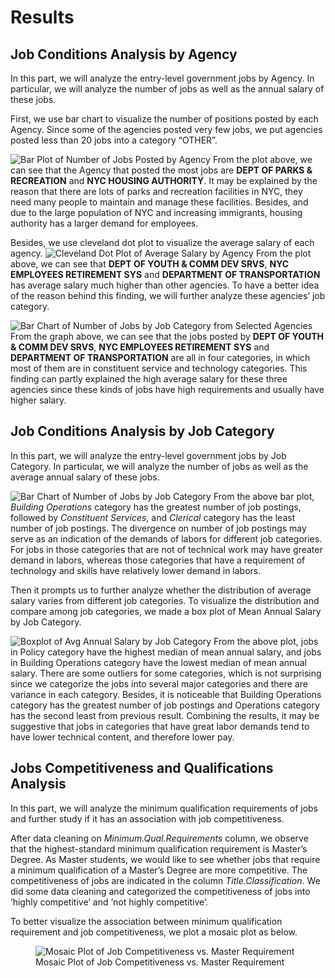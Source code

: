# Results

## Job Conditions Analysis by Agency

In this part, we will analyze the entry-level government jobs by Agency. In particular, we will analyze the number of jobs as well as the annual salary of these jobs.

First, we use bar chart to visualize the number of positions posted by each Agency. Since some of the agencies posted very few jobs, we put agencies posted less than 20 jobs into a category "OTHER".

![Bar Plot of Number of Jobs Posted by Agency](images/baragencynum.png)
From the plot above, we can see that the Agency that posted the most jobs are **DEPT OF PARKS & RECREATION** and **NYC HOUSING AUTHORITY**. It may be explained by the reason that there are lots of parks and recreation facilities in NYC, they need many people to maintain and manage these facilities. Besides, and due to the large population of NYC and increasing immigrants, housing authority has a larger demand for employees.

Besides, we use cleveland dot plot to visualize the average salary of each agency.
![Cleveland Dot Plot of Average Salary by Agency](images/cleveagencysal.png)
From the plot above, we can see that **DEPT OF YOUTH & COMM DEV SRVS**, **NYC EMPLOYEES RETIREMENT SYS** and **DEPARTMENT OF TRANSPORTATION** has average salary much higher than other agencies. To have a better idea of the reason behind this finding, we will further analyze these agencies' job category.

![Bar Chart of Number of Jobs by Job Category from Selected Agencies](images/barhighsalary.png)
From the graph above, we can see that the jobs posted by **DEPT OF YOUTH & COMM DEV SRVS**, **NYC EMPLOYEES RETIREMENT SYS** and **DEPARTMENT OF TRANSPORTATION** are all in four categories, in which most of them are in constituent service and technology categories. This finding can partly explained the high average salary for these three agencies since these kinds of jobs have high requirements and usually have higher salary.

## Job Conditions Analysis by Job Category

In this part, we will analyze the entry-level government jobs by Job Category. In particular, we will analyze the number of jobs as well as the average annual salary of these jobs.

![Bar Chart of Number of Jobs by Job Category](images/barcatsal.png)
From the above bar plot, *Building Operations* category has the greatest number of job postings, followed by *Constituent Services*, and *Clerical* category has the least number of job postings. The divergence on number of job postings may serve as an indication of the demands of labors for different job categories. For jobs in those categories that are not of technical work may have greater demand in labors, whereas those categories that have a requirement of technology and skills have relatively lower demand in labors.

Then it prompts us to further analyze whether the distribution of average salary varies from different job categories. To visualize the distribution and compare among job categories, we made a box plot of Mean Annual Salary by Job Category.

![Boxplot of Avg Annual Salary by Job Category](images/boxcatsal.png)
From the above plot, jobs in Policy category have the highest median of mean annual salary, and jobs in Building Operations category have the lowest median of mean annual salary. There are some outliers for some categories, which is not surprising since we categorize the jobs into several major categories and there are variance in each category. Besides, it is noticeable that Building Operations category has the greatest number of job postings and Operations category has the second least from previous result. Combining the results, it may be suggestive that jobs in categories that have great labor demands tend to have lower technical content, and therefore lower pay. 

## Jobs Competitiveness and Qualifications Analysis

In this part, we will analyze the minimum qualification requirements of jobs and further study if it has an association with job competitiveness.

After data cleaning on *Minimum.Qual.Requirements* column, we observe that the highest-standard minimum qualification requirement is Master's Degree. As Master students, we would like to see whether jobs that require a minimum qualification of a Master's Degree are more competitive. The competitiveness of jobs are indicated in the column *Title.Classification*. We did some data cleaning and categorized the competitiveness of jobs into 'highly competitive' and 'not highly competitive'. 

To better visualize the association between minimum qualification requirement and job competitiveness, we plot a mosaic plot as below.

![Mosaic Plot of Job Competitiveness vs. Master Requirement](images/mosaic.png)

